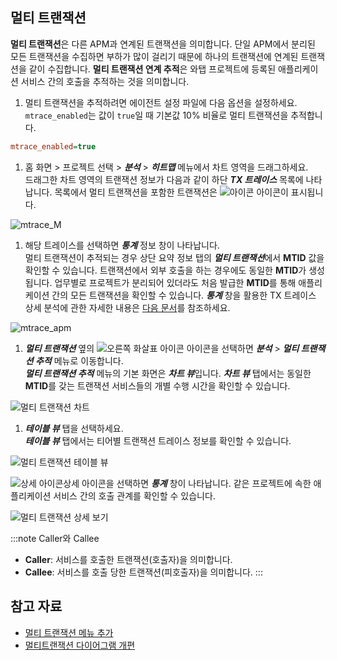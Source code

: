 ## 멀티 트랜잭션 

**멀티 트랜잭션**은 다른 APM과 연계된 트랜잭션을 의미합니다. 단일 APM에서 분리된 모든 트랜잭션을 수집하면 부하가 많이 걸리기 때문에 하나의 트랜잭션에 연계된 트랜잭션을 같이 수집합니다. **멀티 트랜잭션 연계 추적**은 와탭 프로젝트에 등록된 애플리케이션 서비스 간의 호출을 추적하는 것을 의미합니다.

1. 멀티 트랜잭션을 추적하려면 에이전트 설정 파일에 다음 옵션을 설정하세요.<br/>
  `mtrace_enabled`는 값이 `true`일 때 기본값 10% 비율로 멀티 트랜잭션을 추적합니다.  

  ```ini title='whatap.conf'
  mtrace_enabled=true 
  ```

1. 홈 화면 > 프로젝트 선택 > ***분석*** > ***히트맵*** 메뉴에서 차트 영역을 드래그하세요.<br/>
  드래그한 차트 영역의 트랜잭션 정보가 다음과 같이 하단 ***TX 트레이스*** 목록에 나타납니다. 목록에서 멀티 트랜잭션을 포함한 트랜잭션은 ![아이콘](/img/ic-s-mult-transation.svg) 아이콘이 표시됩니다.
  <!-- m 아이콘 확대 스크린샷 필요 -->
  ![mtrace_M](/img/tx-trace-table.png)

1. 해당 트레이스를 선택하면 ***통계*** 정보 창이 나타납니다.<br/>
  멀티 트랜잭션이 추적되는 경우 상단 요약 정보 탭의 ***멀티 트랜잭션***에서 **MTID** 값을 확인할 수 있습니다. 트랜잭션에서 외부 호출을 하는 경우에도 동일한 **MTID**가 생성됩니다. 업무별로 프로젝트가 분리되어 있더라도 처음 발급한 **MTID**를 통해 애플리케이션 간의 모든 트랜잭션을 확인할 수 있습니다. ***통계*** 창을 활용한 TX 트레이스 상세 분석에 관한 자세한 내용은 [다음 문서](trs-profile#details)를 참조하세요.

  ![mtrace_apm](/img/tx-trace-dt-up.png)

1. ***멀티 트랜잭션*** 옆의 ![오른쪽 화살표 아이콘](/img/ic-arrow-right.svg) 아이콘을 선택하면 ***분석*** > ***멀티 트랜잭션 추적*** 메뉴로 이동합니다.<br/>
  ***멀티 트랜잭션 추적*** 메뉴의 기본 화면은 ***차트 뷰***입니다. ***차트 뷰*** 탭에서는 동일한 **MTID**를 갖는 트랜잭션 서비스들의 개별 수행 시간을 확인할 수 있습니다.

  ![멀티 트랜잭션 차트](/img/multi-tx-cht.png)

  <!-- 
  ![mtrace-mtid](https://img.whatap.io/media/images/Screenshot_2020-12-17_W_JAVA_DEMO_5490_-_Application_Monitoring11.png) 
  ![mtrace-apm-tableview](https://img.whatap.io/media/images/Screenshot_2020-12-17_W_JAVA_DEMO_5490_-_Application_Monitoring12.png)
  ![mtrace-apm-13](https://img.whatap.io/media/images/Screenshot_2020-12-17_W_JAVA_DEMO_5490_-_Application_Monitoring13.png)
  -->

1. ***테이블 뷰*** 탭을 선택하세요.<br/>
  ***테이블 뷰*** 탭에서는 티어별 트랜잭션 트레이스 정보를 확인할 수 있습니다. 

  ![멀티 트랜잭션 테이블 뷰](/img/multi-tx-tb.png)

  ![상세 아이콘](/img/ic-pageview.svg)상세 아이콘을 선택하면 ***통계*** 창이 나타납니다. 같은 프로젝트에 속한 애플리케이션 서비스 간의 호출 관계를 확인할 수 있습니다. 

  ![멀티 트랜잭션 상세 보기](/img/multi-tx-stat.png)
  
:::note Caller와 Callee
* **Caller**: 서비스를 호출한 트랜잭션(호출자)을 의미합니다.
* **Callee**: 서비스를 호출 당한 트랜잭션(피호출자)을 의미합니다.
:::

## 참고 자료

* [멀티 트랜잭션 메뉴 추가](https://www.whatap.io/ko/blog/85/index.html)
* [멀티트랜잭션 다이어그램 개편](https://www.whatap.io/ko/blog/72/index.html)

<!-- 
 * ![왼쪽 아이콘](/img/ic-metrics-cube-back.svg) 아이콘을 선택하면 ***프로젝트 목록***을 숨기고 차트에 집중할 수 있도록 ***차트 뷰*** 영역을 확장시킬 수 있습니다.
 같은 프로젝트에 속한 애플리케이션 서비스들 간의 호출 관계는 트레이스 내에서 데이터를 확인할 수 있습니다.
-->

<!--
서비스(업무) 별로 분리되어 있는 애플리케이션 서비스들 간의 호출을 추적할 수 있습니다. 와탭에 등록되어 있는 프로젝트라면 프로젝트에 등록된 애플리케이션 서비스들 간의 호출에 대한 추적을 말합니다.
화면에서 멀티 트랜잭션 추적이 적용된 경우 히트맵 트랜잭션을 드래그하세요.

-->

